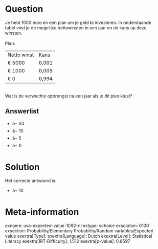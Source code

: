 Question
========

Je hebt 1000 euro en een plan om je geld te investeren. In onderstaande
tabel vind je de mogelijke nettowinsten in een jaar en de kans op deze
winsten.\
\
Plan:\

  ------------- -------
  Netto winst   Kans
  € 5000        0,001
  € 1000        0,005
  € 0           0,994
  ------------- -------

\
Wat is de verwachte opbrengst na een jaar als je dit plan kiest?\

Answerlist
----------

* â¬ 50
* â¬ 10
* â¬ 5
* â¬ 0

Solution
========

Het correcte antwoord is: 

* â¬ 10

Meta-information
================
exname: uva-expected-value-1092-nl
extype: schoice
exsolution: 0100
exsection: Probability/Elementary Probability/Random variables/Expected value
exextra[Type]: 
exextra[Language]: Dutch
exextra[Level]: Statistical Literacy
exextra[IRT-Difficulty]: 1.512
exextra[p-value]: 0.8597

